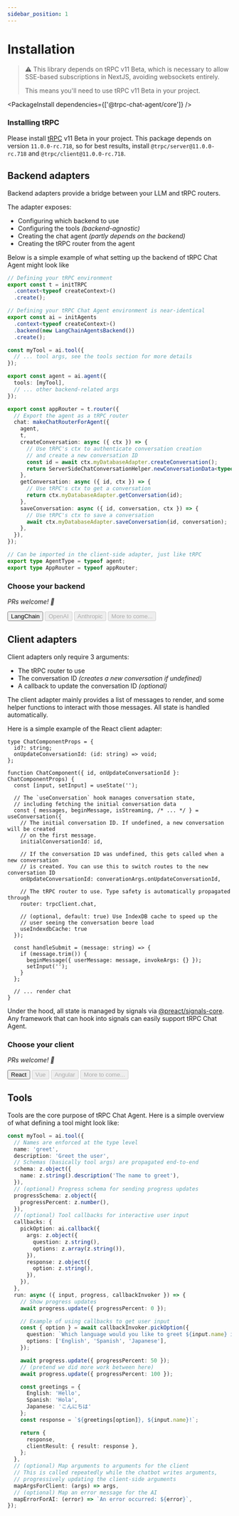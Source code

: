 ```yaml
---
sidebar_position: 1
---
```



# Installation

> ⚠️ This library depends on tRPC v11 Beta, which is necessary to allow SSE-based subscriptions in NextJS, avoiding websockets entirely.
>
> This means you'll need to use tRPC v11 Beta in your project.

<PackageInstall dependencies={['@trpc-chat-agent/core']} />

### Installing tRPC

Please install [tRPC](https://trpc.io/docs/quickstart) v11 Beta in your project. This package depends on
version `11.0.0-rc.718`, so for best results, install `@trpc/server@11.0.0-rc.718` and `@trpc/client@11.0.0-rc.718`.

## Backend adapters

Backend adapters provide a bridge between your LLM and tRPC routers.

The adapter exposes:
- Configuring which backend to use
- Configuring the tools *(backend-agnostic)*
- Creating the chat agent *(partly depends on the backend)*
- Creating the tRPC router from the agent

Below is a simple example of what setting up the backend of tRPC Chat Agent might look like

```ts
// Defining your tRPC environment
export const t = initTRPC
  .context<typeof createContext>()
  .create();

// Defining your tRPC Chat Agent environment is near-identical
export const ai = initAgents
  .context<typeof createContext>()
  .backend(new LangChainAgentsBackend())
  .create();

const myTool = ai.tool({
  // ... tool args, see the tools section for more details
});

export const agent = ai.agent({
  tools: [myTool],
  // ... other backend-related args
});

export const appRouter = t.router({
  // Export the agent as a tRPC router
  chat: makeChatRouterForAgent({
    agent,
    t,
    createConversation: async ({ ctx }) => {
      // Use tRPC's ctx to authenticate conversation creation
      // and create a new conversation ID
      const id = await ctx.myDatabaseAdapter.createConversation();
      return ServerSideChatConversationHelper.newConversationData<typeof agent>(id);
    },
    getConversation: async ({ id, ctx }) => {
      // Use tRPC's ctx to get a conversation
      return ctx.myDatabaseAdapter.getConversation(id);
    },
    saveConversation: async ({ id, conversation, ctx }) => {
      // Use tRPC's ctx to save a conversation
      await ctx.myDatabaseAdapter.saveConversation(id, conversation);
    },
  }),
});

// Can be imported in the client-side adapter, just like tRPC
export type AgentType = typeof agent;
export type AppRouter = typeof appRouter;
```

### Choose your backend

*PRs welcome! 💙*

<div style={{ display: 'flex', gap: '10px', marginTop: '20px' }}>
  <Button asChild variant="secondary">
    <Link to="/docs/backend/langchain">LangChain</Link>
  </Button>
  <Button variant="outline" disabled>
    <div>OpenAI</div>
  </Button>
  <Button variant="outline" disabled>
    <div>Anthropic</div>
  </Button>
  <Button variant="outline" disabled>
    <div>More to come...</div>
  </Button>
</div>


## Client adapters

Client adapters only require 3 arguments:
- The tRPC router to use
- The conversation ID *(creates a new conversation if undefined)*
- A callback to update the conversation ID *(optional)*

The client adapter mainly provides a list of messages to render, and some helper functions to interact with those messages. All state is handled automatically.

Here is a simple example of the React client adapter:

```tsx
type ChatComponentProps = {
  id?: string;
  onUpdateConversationId: (id: string) => void;
};

function ChatComponent({ id, onUpdateConversationId }: ChatComponentProps) {
  const [input, setInput] = useState('');

  // The `useConversation` hook manages conversation state,
  // including fetching the initial conversation data
  const { messages, beginMessage, isStreaming, /* ... */ } = useConversation({
    // The initial conversation ID. If undefined, a new conversation will be created
    // on the first message.
    initialConversationId: id,

    // If the conversation ID was undefined, this gets called when a new conversation
    // is created. You can use this to switch routes to the new conversation ID
    onUpdateConversationId: converationArgs.onUpdateConversationId,

    // The tRPC router to use. Type safety is automatically propagated through
    router: trpcClient.chat,

    // (optional, default: true) Use IndexDB cache to speed up the
    // user seeing the conversation beore load
    useIndexdbCache: true
  });

  const handleSubmit = (message: string) => {
    if (message.trim()) {
      beginMessage({ userMessage: message, invokeArgs: {} });
      setInput('');
    }
  };

  // ... render chat
}
```

Under the hood, all state is managed by signals via [@preact/signals-core](https://github.com/preactjs/signals). Any framework that can hook into signals can easily support tRPC Chat Agent.

### Choose your client

*PRs welcome! 💙*

<div style={{ display: 'flex', gap: '10px', marginTop: '20px' }}>
  <Button asChild variant="secondary">
    <Link to="/docs/client/react">React</Link>
  </Button>
  <Button variant="outline" disabled>
    <div>Vue</div>
  </Button>
  <Button variant="outline" disabled>
    <div>Angular</div>
  </Button>
  <Button variant="outline" disabled>
    <div>More to come...</div>
  </Button>
</div>

## Tools

Tools are the core purpose of tRPC Chat Agent. Here is a simple overview of what defining a tool might look like:

```ts
const myTool = ai.tool({
  // Names are enforced at the type level
  name: 'greet',
  description: 'Greet the user',
  // Schemas (basically tool args) are propagated end-to-end
  schema: z.object({
    name: z.string().description('The name to greet'),
  }),
  // (optional) Progress schema for sending progress updates
  progressSchema: z.object({
    progressPercent: z.number(),
  }),
  // (optional) Tool callbacks for interactive user input
  callbacks: {
    pickOption: ai.callback({
      args: z.object({
        question: z.string(),
        options: z.array(z.string()),
      }),
      response: z.object({
        option: z.string(),
      }),
    }),
  },
  run: async ({ input, progress, callbackInvoker }) => {
    // Show progress updates
    await progress.update({ progressPercent: 0 });

    // Example of using callbacks to get user input
    const { option } = await callbackInvoker.pickOption({
      question: `Which language would you like to greet ${input.name} in?`,
      options: ['English', 'Spanish', 'Japanese'],
    });

    await progress.update({ progressPercent: 50 });
    // (pretend we did more work between here)
    await progress.update({ progressPercent: 100 });

    const greetings = {
      English: 'Hello',
      Spanish: 'Hola',
      Japanese: 'こんにちは'
    };
    const response = `${greetings[option]}, ${input.name}!`;

    return {
      response,
      clientResult: { result: response },
    };
  },
  // (optional) Map arguments to arguments for the client
  // This is called repeatedly while the chatbot writes arguments,
  // progressively updating the client-side arguments
  mapArgsForClient: (args) => args,
  // (optional) Map an error message for the AI
  mapErrorForAI: (error) => `An error occurred: ${error}`,
});
```

